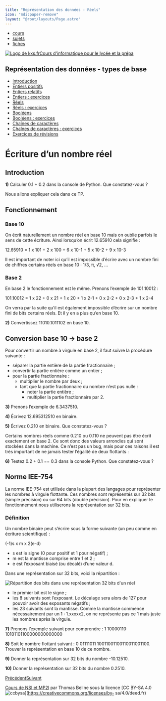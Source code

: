 ```yaml
---
title: "Représentation des données - Réels"
icon: "mdi:paper-remove"
layout: "@root/layouts/Page.astro"
---
```


  * [cours](https://kxs.fr/cours/)
  * [sujets](https://kxs.fr/sujets/)
  * [fiches](https://kxs.fr/fiches/)

[![Logo de kxs.fr](/img/logo.svg)](https://kxs.fr/)[Cours d'informatique pour
le lycée et la prépa](https://kxs.fr/cours/)

## Représentation des données - types de base

  * [Introduction](.)
  * [Entiers positifs](entiers-positifs)
  * [Entiers relatifs](entiers-relatifs)
  * [Entiers : exercices](entiers-exercices)
  * [Réels](reels)
  * [Réels : exercices](reels-exercices)
  * [Booléens](booleens)
  * [Booléens : exercices](booleens-exercices)
  * [Chaînes de caractères](chaines-caracteres)
  * [Chaînes de caractères : exercices](chaines-caracteres-exercices)
  * [Exercices de révisions](revisions-exercices)

# Écriture d’un nombre réel

## Introduction

**1)** Calculer 0.1 + 0.2 dans la console de Python. Que constatez-vous ?

Nous allons expliquer cela dans ce TP.

## Fonctionnement

### Base 10

On écrit naturellement un nombre réel en base 10 mais on oublie parfois le
sens de cette écriture. Ainsi lorsqu’on écrit 12.65910 cela signifie :

12.65910 = 1 x 101 \+ 2 x 100 \+ 6 x 10-1 \+ 5 x 10-2 \+ 9 x 10-3

Il est important de noter ici qu’il est impossible d’écrire avec un nombre
fini de chiffres certains réels en base 10 : 1/3, π, √2, …

### Base 2

En base 2 le fonctionnement est le même. Prenons l’exemple de 101.10012 :

101.10012 = 1 x 22 \+ 0 x 21 \+ 1 x 20 \+ 1 x 2-1 \+ 0 x 2-2 \+ 0 x 2-3 \+ 1 x
2-4

On verra par la suite qu’il est également impossible d’écrire sur un nombre
fini de bits certains réels. Et il y en a plus qu’en base 10.

**2)** Convertissez 11010.1011102 en base 10.

## Conversion base 10 → base 2

Pour convertir un nombre à virgule en base 2, il faut suivre la procédure
suivante :

  * séparer la partie entière de la partie fractionnaire ;
  * convertir la partie entière comme un entier ;
  * pour la partie fractionnaire :
    * multiplier le nombre par deux ;
    * tant que la partie fractionnaire du nombre n’est pas nulle :
      * noter la partie entière ;
      * multiplier la partie fractionnaire par 2.

**3)** Prenons l’exemple de 6.3437510.

**4)** Écrivez 12.695312510 en binaire.

**5)** Écrivez 0.210 en binaire. Que constatez-vous ?

Certains nombres réels comme 0.210 ou 0.110 ne peuvent pas être écrit
exactement en base 2. Ce sont donc des valeurs arrondies qui sont stockées
dans la machine. Ce n’est pas un bug, mais pour ces raisons il est très
important de ne jamais tester l’égalité de deux flottants :

**6)** Testez 0.2 + 0.1 == 0.3 dans la console Python. Que constatez-vous ?

## Norme IEE-754

La norme IEE-754 est utilisée dans la plupart des langages pour représenter
les nombres à virgule flottante. Ces nombres sont représentés sur 32 bits
(simple précision) ou sur 64 bits (double précision). Pour en expliquer le
fonctionnement nous utiliserons la représentation sur 32 bits.

### Définition

Un nombre binaire peut s’écrire sous la forme suivante (un peu comme en
écriture scientifique) :

(-1)s x m x 2(e-d)

  * s est le signe (0 pour positif et 1 pour négatif) ;
  * m est la mantisse comprise entre 1 et 2 ;
  * e est l’exposant biaisé (ou décalé) d’une valeur d.

Dans une représentation sur 32 bits, voici la répartition :

![Répartition des bits dans une représentation 32 bits d'un
réel](img/float.svg)

  * le premier bit est le signe ;
  * les 8 suivants sont l’exposant. Le décalage sera alors de 127 pour pouvoir avoir des exposants négatifs ;
  * les 23 suivants sont la mantisse. Comme la mantisse commence nécessairement par un 1 : 1.xxxxx2, on ne représente pas ce 1 mais juste les nombres après la virgule.

**7)** Prenons l’exemple suivant pour comprendre : 1 10000110
10101101100000000000000

**8)** Soit le nombre flottant suivant : 0 01111011 10011001100110011001100.
Trouver la représentation en base 10 de ce nombre.

**9)** Donner la représentation sur 32 bits du nombre -10.12510.

**10)** Donner la représentation sur 32 bits du nombre 0.2510.

[Précédent](entiers-exercices)[Suivant](reels-exercices)

[Cours de NSI et MP2I](https://kxs.fr/cours/) par Thomas Beline sous la
licence [CC BY-SA 4.0
![ccbysa](/img/ccbysa.svg)](https://creativecommons.org/licenses/by-
sa/4.0/deed.fr)

